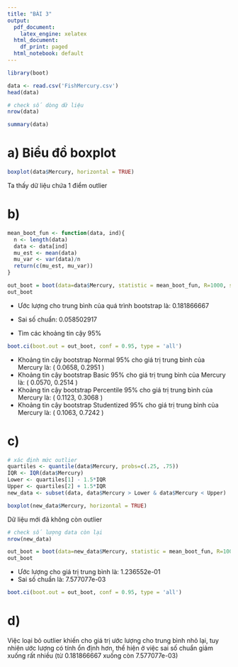 ```yaml
---
title: "BÀI 3"
output:
  pdf_document:
    latex_engine: xelatex
  html_document:
    df_print: paged
  html_notebook: default
---
```

```r
library(boot)
```

```r
data <- read.csv('FishMercury.csv')
head(data)
```
```r
# check số dòng dữ liệu
nrow(data)
```
```r
summary(data)
```
# a) Biểu đồ boxplot
```r
boxplot(data$Mercury, horizontal = TRUE)
```
Ta thấy dữ liệu chứa 1 điểm outlier

# b)
```r
mean_boot_fun <- function(data, ind){
  n <- length(data)
  data <- data[ind]
  mu_est <- mean(data)
  mu_var <- var(data)/n
  return(c(mu_est, mu_var))
}
```

```r
out_boot = boot(data=data$Mercury, statistic = mean_boot_fun, R=1000, sim="ordinary", set.seed(123))
out_boot
```
- Ước lượng cho trung bình của quá trình bootstrap là: 0.181866667
- Sai số chuẩn: 0.058502917

- Tìm các khoảng tin cậy 95%
```r
boot.ci(boot.out = out_boot, conf = 0.95, type = 'all')
```
-   Khoảng tin cậy bootstrap Normal 95% cho giá trị trung bình của Mercury là: ( 0.0658,  0.2951 )
-   Khoảng tin cậy bootstrap Basic 95% cho giá trị trung bình của Mercury là: ( 0.0570,  0.2514 )
-   Khoảng tin cậy bootstrap Percentile 95% cho giá trị trung bình của Mercury là: ( 0.1123,  0.3068 )
-   Khoảng tin cậy bootstrap Studentized 95% cho giá trị trung bình của Mercury là: ( 0.1063,  0.7242 ) 

# c) 
```r
# xác định mức outlier
quartiles <- quantile(data$Mercury, probs=c(.25, .75))
IQR <- IQR(data$Mercury)
Lower <- quartiles[1] - 1.5*IQR
Upper <- quartiles[2] + 1.5*IQR
new_data <- subset(data, data$Mercury > Lower & data$Mercury < Upper)
```

```r
boxplot(new_data$Mercury, horizontal = TRUE)
```
Dữ liệu mới đã không còn outlier

```r
# check số lượng data còn lại
nrow(new_data)
```
```r
out_boot = boot(data=new_data$Mercury, statistic = mean_boot_fun, R=1000, sim="ordinary")
out_boot
```
- Ước lượng cho giá trị trung bình là: 1.236552e-01
- Sai số chuẩn là: 7.577077e-03
```r
boot.ci(boot.out = out_boot, conf = 0.95, type = 'all')
```
# d)
Việc loại bỏ outlier khiến cho giá trị ước lượng cho trung bình nhỏ lại, tuy nhiên ước lượng có tính ổn định hơn, thể hiện ở việc sai số chuẩn giảm xuống rất nhiều (từ 0.181866667 xuống còn 7.577077e-03)
